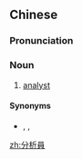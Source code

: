 {{also|分析员}}
==Chinese==
{{zh-forms|s=分析员|type=21}}

===Pronunciation===
{{zh-pron
|m=fēnxīyuán
|cat=n
}}

===Noun===
{{zh-noun}}

# [[analyst]]

====Synonyms====
* {{zh-l|分析者}}, {{zh-l|分析師}}, {{zh-l|分析家}}

[[zh:分析員]]